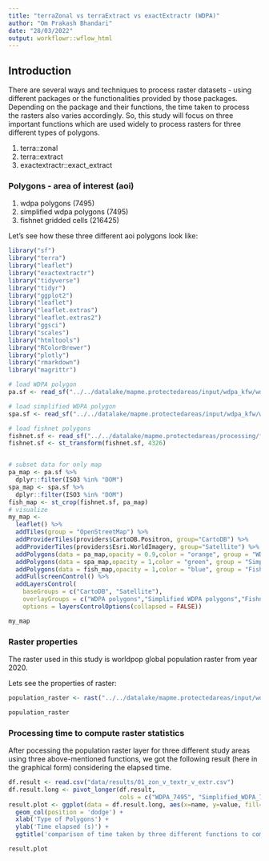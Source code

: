 ```yaml
---
title: "terraZonal vs terraExtract vs exactExtractr (WDPA)"
author: "Om Prakash Bhandari"
date: "28/03/2022"
output: workflowr::wflow_html
---
```


## Introduction

There are several ways and techniques to process raster datasets - using different packages or the functionalities provided by those packages. Depending on the package and their functions, the time taken to process the rasters also varies accordingly. So, this study will focus on three important functions which are used widely to process rasters for three different types of polygons.

1. terra::zonal
2. terra::extract
3. exactextractr::exact_extract 

### Polygons - area of interest (aoi)

1. wdpa polygons (7495)
2. simplified wdpa polygons (7495)
3. fishnet gridded cells (216425)

Let's see how these three different aoi polygons look like:

```r

library("sf")
library("terra")
library("leaflet")
library("exactextractr")
library("tidyverse")
library("tidyr")
library("ggplot2")
library("leaflet")
library("leaflet.extras")
library("leaflet.extras2")
library("ggsci")
library("scales")
library("htmltools")
library("RColorBrewer")
library("plotly")
library("rmarkdown")
library("magrittr")

# load WDPA polygon
pa.sf <- read_sf("../../datalake/mapme.protectedareas/input/wdpa_kfw/wdpa_kfw_spatial_latinamerica_2021-04-22_allPAs_valid.gpkg")

# load simplified WDPA polygon
spa.sf <- read_sf("../../datalake/mapme.protectedareas/input/wdpa_kfw/wdpa_kfw_allPAs_valid_simplified.gpkg")

# load fishnet polygons
fishnet.sf <- read_sf("../../datalake/mapme.protectedareas/processing/fishnet/honeycomb_5_sqkm_kfw.gpkg")
fishnet.sf <- st_transform(fishnet.sf, 4326)


# subset data for only map
pa_map <- pa.sf %>%
  dplyr::filter(ISO3 %in% "DOM")
spa_map <- spa.sf %>%
  dplyr::filter(ISO3 %in% "DOM")
fish_map <- st_crop(fishnet.sf, pa_map)
# visualize
my_map <-
  leaflet() %>%
  addTiles(group = "OpenStreetMap") %>%
  addProviderTiles(providers$CartoDB.Positron, group="CartoDB") %>%
  addProviderTiles(providers$Esri.WorldImagery, group="Satellite") %>%
  addPolygons(data = pa_map,opacity = 0.9,color = "orange", group = "WDPA polygons",label = ~htmlEscape(WDPAID),weight = 1)%>%
  addPolygons(data = spa_map,opacity = 1,color = "green", group = "Simplified WDPA polygons",label = ~htmlEscape(WDPAID),weight = 1)%>%
  addPolygons(data = fish_map,opacity = 1,color = "blue", group = "Fishnets",label = ~htmlEscape(poly_id),weight = 1)%>%
  addFullscreenControl() %>%
  addLayersControl(
    baseGroups = c("CartoDB", "Satellite"),
    overlayGroups = c("WDPA polygons","Simplified WDPA polygons","Fishnets"),
    options = layersControlOptions(collapsed = FALSE))

```

```r

my_map
```

### Raster properties

The raster used in this study is worldpop global population raster from year 2020. 

Lets see the properties of raster:

```r

population_raster <- rast("../../datalake/mapme.protectedareas/input/world_pop/global_mosaic2020.tif")
```

```r

population_raster
```


### Processing time to compute raster statistics

After pocessing the population raster layer for three different study areas using three above-mentioned functions, we got the following result (here in the graphical form) considering the elapsed time.

```r

df.result <- read.csv("data/results/01_zon_v_textr_v_extr.csv")
df.result.long <- pivot_longer(df.result,
                               cols = c("WDPA_7495", "Simplified_WDPA_7495", "Fishnet_216425"))
result.plot <- ggplot(data = df.result.long, aes(x=name, y=value, fill=Functions)) + 
  geom_col(position = 'dodge') +
  xlab('Type of Polygons') +
  ylab('Time elapsed (s)') +
  ggtitle('comparison of time taken by three different functions to compute raster statistics')
```

```r

result.plot
```
